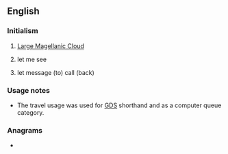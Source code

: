 ==English==

===Initialism===
{{rfc-header|Initialism}}
{{head|en|initialism}}

# {{lb|en|galaxy}} [[w:Large Magellanic Cloud|Large Magellanic Cloud]]
# {{lb|en|internet slang}} let me see
# {{lb|en|travel|dated}} let message (to) call (back)

===Usage notes===
* The travel usage was used for [[GDS]] shorthand and as a computer queue category.

===Anagrams===
* {{anagrams|en|CLM|CML|MCL|MLC|clm|lcm}}